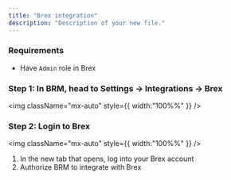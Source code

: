 ```yaml
---
title: "Brex integration"
description: "Description of your new file."
---
```


### Requirements

- Have `Admin` role in Brex

### Step 1: In BRM, head to Settings -\> Integrations -\> Brex

<img
  className="mx-auto"
  style={{ width:"100%%" }}
/>

### Step 2: Login to Brex

<img
  className="mx-auto"
  style={{ width:"100%%" }}
/>

1. In the new tab that opens, log into your Brex account 
2. Authorize BRM to integrate with Brex